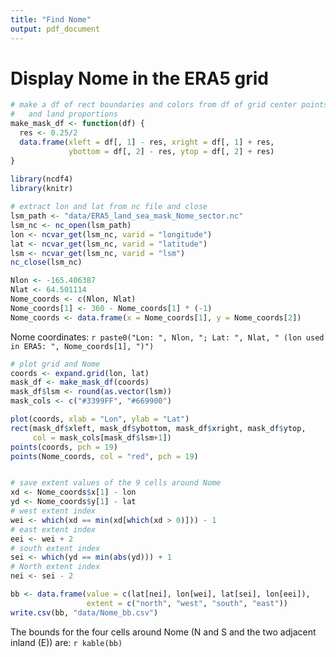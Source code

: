 ```yaml
---
title: "Find Nome"
output: pdf_document
---
```

# Display Nome in the ERA5 grid

```r
# make a df of rect boundaries and colors from df of grid center points
#   and land proportions
make_mask_df <- function(df) {
  res <- 0.25/2
  data.frame(xleft = df[, 1] - res, xright = df[, 1] + res,
             ybottom = df[, 2] - res, ytop = df[, 2] + res)
}
  
library(ncdf4)
library(knitr)

# extract lon and lat from nc file and close
lsm_path <- "data/ERA5_land_sea_mask_Nome_sector.nc"
lsm_nc <- nc_open(lsm_path)
lon <- ncvar_get(lsm_nc, varid = "longitude")
lat <- ncvar_get(lsm_nc, varid = "latitude")
lsm <- ncvar_get(lsm_nc, varid = "lsm")
nc_close(lsm_nc)

Nlon <- -165.406387
Nlat <- 64.501114
Nome_coords <- c(Nlon, Nlat)
Nome_coords[1] <- 360 - Nome_coords[1] * (-1)
Nome_coords <- data.frame(x = Nome_coords[1], y = Nome_coords[2])
```

Nome coordinates: `r paste0("Lon: ", Nlon, "; Lat: ", Nlat, " (lon used in ERA5: ", Nome_coords[1], ")")`

```r
# plot grid and Nome
coords <- expand.grid(lon, lat)
mask_df <- make_mask_df(coords)
mask_df$lsm <- round(as.vector(lsm))
mask_cols <- c("#3399FF", "#669900")

plot(coords, xlab = "Lon", ylab = "Lat")
rect(mask_df$xleft, mask_df$ybottom, mask_df$xright, mask_df$ytop, 
     col = mask_cols[mask_df$lsm+1])
points(coords, pch = 19)
points(Nome_coords, col = "red", pch = 19)


# save extent values of the 9 cells around Nome 
xd <- Nome_coords$x[1] - lon 
yd <- Nome_coords$y[1] - lat
# west extent index
wei <- which(xd == min(xd[which(xd > 0)])) - 1
# east extent index
eei <- wei + 2
# south extent index
sei <- which(yd == min(abs(yd))) + 1
# North extent index
nei <- sei - 2

bb <- data.frame(value = c(lat[nei], lon[wei], lat[sei], lon[eei]),
                 extent = c("north", "west", "south", "east"))
write.csv(bb, "data/Nome_bb.csv")

```

The bounds for the four cells around Nome (N and S and the two adjacent inland (E)) are: `r kable(bb)`